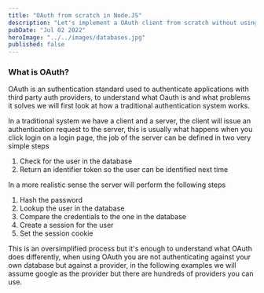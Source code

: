 ```yaml
---
title: "OAuth from scratch in Node.JS"
description: "Let's implement a OAuth client from scratch without using any dependencies"
pubDate: "Jul 02 2022"
heroImage: "../../images/databases.jpg"
published: false
---
```


### What is OAuth?

OAuth is an suthentication standard used to authenticate applications with third party auth providers, to understand what Oauth is and what problems it solves we will first look at how a traditional authentication system works.

In a traditional system we have a client and a server, the client will issue an authentication request to the server, this is usually what happens when you click login on a login page, the job of the server can be defined in two very simple steps

1. Check for the user in the database
2. Return an identifier token so the user can be identified next time

In a more realistic sense the server will perform the following steps

1. Hash the password
2. Lookup the user in the database
3. Compare the credentials to the one in the database
4. Create a session for the user
5. Set the session cookie

This is an oversimplified process but it's enough to understand what OAuth does differently, when using OAuth you are not authenticating against your own database but against a provider, in the following examples we will assume google as the provider but there are hundreds of providers you can use.
